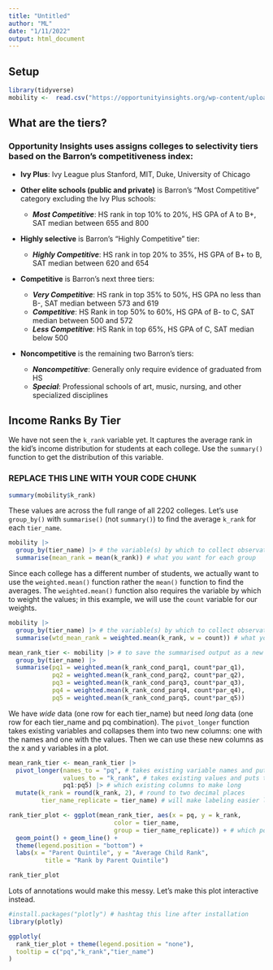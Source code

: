 ```yaml
---
title: "Untitled"
author: "ML"
date: "1/11/2022"
output: html_document
---
```


## Setup

```r
library(tidyverse)
mobility <-  read.csv("https://opportunityinsights.org/wp-content/uploads/2018/04/mrc_table2.csv", stringsAsFactors = TRUE)
```

## What are the tiers?

### Opportunity Insights uses assigns colleges to selectivity tiers based on the Barron's competitiveness index:

- **Ivy Plus**: Ivy League plus Stanford, MIT, Duke, University of Chicago

- **Other elite schools (public and private)** is Barron's "Most Competitive" category excluding the Ivy Plus schools:
  - ***Most Competitive***: HS rank in top 10% to 20%, HS GPA of A to B+, SAT median between 655 and 800

- **Highly selective** is Barron's "Highly Competitive" tier:
  - ***Highly Competitive***: HS rank in top 20% to 35%, HS GPA of B+ to B, SAT median between 620 and 654

- **Competitive** is Barron's next three tiers:
  - ***Very Competitive***: HS rank in top 35% to 50%, HS GPA no less than B-, SAT median between 573 and 619
  - ***Competitive***: HS Rank in top 50% to 60%, HS GPA of B- to C, SAT median between 500 and 572
  - ***Less Competitive***: HS Rank in top 65%, HS GPA of C, SAT median below 500

- **Noncompetitive** is the remaining two Barron's tiers:
  - ***Noncompetitive***: Generally only require evidence of graduated from HS
  - ***Special***: Professional schools of art, music, nursing, and other specialized disciplines

## Income Ranks By Tier

We have not seen the `k_rank` variable yet. It captures the average rank in the kid's income distribution for students at each college. Use the `summary()` function to get the distribution of this variable.

### REPLACE THIS LINE WITH YOUR CODE CHUNK ###
```r
summary(mobility$k_rank)
```

These values are across the full range of all 2202 colleges. Let's use `group_by()` with `summarise()` (not `summary()`) to find the average `k_rank` for each `tier_name`.

```r
mobility |> 
  group_by(tier_name) |> # the variable(s) by which to collect observations
  summarise(mean_rank = mean(k_rank)) # what you want for each group
```

Since each college has a different number of students, we actually want to use the `weighted.mean()` function rather the `mean()` function to find the averages. The `weighted.mean()` function also requires the variable by which to weight the values; in this example, we will use the `count` variable for our weights. 

```r
mobility |> 
  group_by(tier_name) |> # the variable(s) by which to collect observations
  summarise(wtd_mean_rank = weighted.mean(k_rank, w = count)) # what you want for each group
```

```r
mean_rank_tier <- mobility |> # to save the summarised output as a new df
  group_by(tier_name) |> 
  summarise(pq1 = weighted.mean(k_rank_cond_parq1, count*par_q1),
            pq2 = weighted.mean(k_rank_cond_parq2, count*par_q2),
            pq3 = weighted.mean(k_rank_cond_parq3, count*par_q3),
            pq4 = weighted.mean(k_rank_cond_parq4, count*par_q4),
            pq5 = weighted.mean(k_rank_cond_parq5, count*par_q5))
```

We have *wide* data (one row for each tier_name) but need *long* data (one row for each tier_name and pq combination). The `pivot_longer` function takes existing variables and collapses them into two new columns: one with the names and one with the values. Then we can use these new columns as the x and y variables in a plot.

```r
mean_rank_tier <- mean_rank_tier |> 
  pivot_longer(names_to = "pq", # takes existing variable names and puts them in a new column
               values_to = "k_rank", # takes existing values and puts them in a new column
               pq1:pq5) |> # which existing columns to make long
  mutate(k_rank = round(k_rank, 2), # round to two decimal places
         tier_name_replicate = tier_name) # will make labeling easier later
```

```r
rank_tier_plot <- ggplot(mean_rank_tier, aes(x = pq, y = k_rank, 
                             color = tier_name, 
                             group = tier_name_replicate)) + # which points to connect
  geom_point() + geom_line() +
  theme(legend.position = "bottom") +
  labs(x = "Parent Quintile", y = "Average Child Rank",
          title = "Rank by Parent Quintile")

rank_tier_plot
```

Lots of annotations would make this messy. Let's make this plot interactive instead.

```r
#install.packages("plotly") # hashtag this line after installation
library(plotly)
```

```r
ggplotly(
  rank_tier_plot + theme(legend.position = "none"),
  tooltip = c("pq","k_rank","tier_name")
)
```
